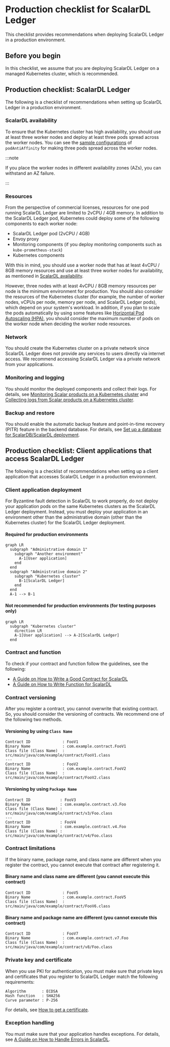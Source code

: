 # Production checklist for ScalarDL Ledger

This checklist provides recommendations when deploying ScalarDL Ledger in a production environment.

## Before you begin

In this checklist, we assume that you are deploying ScalarDL Ledger on a managed Kubernetes cluster, which is recommended.

## Production checklist: ScalarDL Ledger

The following is a checklist of recommendations when setting up ScalarDL Ledger in a production environment.

### ScalarDL availability

To ensure that the Kubernetes cluster has high availability, you should use at least three worker nodes and deploy at least three pods spread across the worker nodes. You can see the [sample configurations](../conf/scalardl-custom-values.yaml) of `podAntiAffinity` for making three pods spread across the worker nodes.

:::note

If you place the worker nodes in different availability zones (AZs), you can withstand an AZ failure.

:::

### Resources

From the perspective of commercial licenses, resources for one pod running ScalarDL Ledger are limited to 2vCPU / 4GB memory. In addition to the ScalarDL Ledger pod, Kubernetes could deploy some of the following components to each worker node:

* ScalarDL Ledger pod (2vCPU / 4GB)
* Envoy proxy
* Monitoring components (if you deploy monitoring components such as `kube-prometheus-stack`)
* Kubernetes components

With this in mind, you should use a worker node that has at least 4vCPU / 8GB memory resources and use at least three worker nodes for availability, as mentioned in [ScalarDL availability](#scalardl-availability).

However, three nodes with at least 4vCPU / 8GB memory resources per node is the minimum environment for production. You should also consider the resources of the Kubernetes cluster (for example, the number of worker nodes, vCPUs per node, memory per node, and ScalarDL Ledger pods), which depend on your system's workload. In addition, if you plan to scale the pods automatically by using some features like [Horizontal Pod Autoscaling (HPA)](https://kubernetes.io/docs/tasks/run-application/horizontal-pod-autoscale/), you should consider the maximum number of pods on the worker node when deciding the worker node resources.

### Network

You should create the Kubernetes cluster on a private network since ScalarDL Ledger does not provide any services to users directly via internet access. We recommend accessing ScalarDL Ledger via a private network from your applications.

### Monitoring and logging

You should monitor the deployed components and collect their logs. For details, see [Monitoring Scalar products on a Kubernetes cluster](./K8sMonitorGuide.mdx) and [Collecting logs from Scalar products on a Kubernetes cluster](./K8sLogCollectionGuide.mdx).

### Backup and restore

You should enable the automatic backup feature and point-in-time recovery (PITR) feature in the backend database. For details, see [Set up a database for ScalarDB/ScalarDL deployment](./SetupDatabase.mdx).

## Production checklist: Client applications that access ScalarDL Ledger

The following is a checklist of recommendations when setting up a client application that accesses ScalarDL Ledger in a production environment.

### Client application deployment

For Byzantine fault detection in ScalarDL to work properly, do not deploy your application pods on the same Kubernetes clusters as the ScalarDL Ledger deployment. Instead, you must deploy your application in an environment other than the administrative domain (other than the Kubernetes cluster) for the ScalarDL Ledger deployment.

#### Required for production environments

```mermaid
graph LR
  subgraph "Administrative domain 1"
    subgraph "Another environment"
      A-1[User application]
    end
  end
  subgraph "Administrative domain 2"
    subgraph "Kubernetes cluster"
      B-1[ScalarDL Ledger]
    end
  end
  A-1 --> B-1
```

#### Not recommended for production environments (for testing purposes only)

```mermaid
graph LR
  subgraph "Kubernetes cluster"
    direction LR
    A-1[User application] --> A-2[ScalarDL Ledger]
  end
```

### Contract and function

To check if your contract and function follow the guidelines, see the following:

* [A Guide on How to Write a Good Contract for ScalarDL](https://github.com/scalar-labs/scalardl/blob/master/docs/how-to-write-contract.mdx)
* [A Guide on How to Write Function for ScalarDL](https://github.com/scalar-labs/scalardl/blob/master/docs/how-to-write-function.mdx)

### Contract versioning

After you register a contract, you cannot overwrite that existing contract. So, you should consider the versioning of contracts. We recommend one of the following two methods.

#### Versioning by using `Class Name`

```console
Contract ID              : FooV1
Binary Name              : com.example.contract.FooV1
Class file (Class Name)  : src/main/java/com/example/contract/FooV1.class
---
Contract ID              : FooV2
Binary Name              : com.example.contract.FooV2
Class file (Class Name)  : src/main/java/com/example/contract/FooV2.class
```

#### Versioning by using `Package Name`

```console
Contract ID             : FooV3
Binary Name             : com.example.contract.v3.Foo
Class file (Class Name) : src/main/java/com/example/contract/v3/Foo.class
---
Contract ID             : FooV4
Binary Name             : com.example.contract.v4.Foo
Class file (Class Name) : src/main/java/com/example/contract/v4/Foo.class
```

### Contract limitations

If the binary name, package name, and class name are different when you register the contract, you cannot execute that contract after registering it.

#### Binary name and class name are different (you cannot execute this contract)

```console
Contract ID              : FooV5
Binary Name              : com.example.contract.FooV5
Class file (Class Name)  : src/main/java/com/example/contract/FooV6.class
```

#### Binary name and package name are different (you cannot execute this contract)

```console
Contract ID              : FooV7
Binary Name              : com.example.contract.v7.Foo
Class file (Class Name)  : src/main/java/com/example/contract/v8/Foo.class
```

### Private key and certificate

When you use PKI for authentication, you must make sure that private keys and certificates that you register to ScalarDL Ledger match the following requirements:

```console
Algorithm       : ECDSA
Hash function   : SHA256
Curve parameter : P-256
```

For details, see [How to get a certificate](https://github.com/scalar-labs/scalardl/blob/master/docs/ca/caclient-getting-started.mdx).

### Exception handling

You must make sure that your application handles exceptions. For details, see [A Guide on How to Handle Errors in ScalarDL](https://github.com/scalar-labs/scalardl/blob/master/docs/how-to-handle-errors.mdx).
